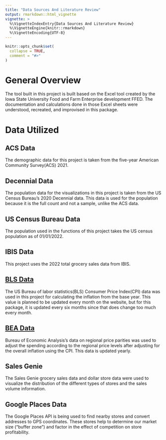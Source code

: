 ```yaml
---
title: "Data Sources And Literature Review"
output: rmarkdown::html_vignette
vignette: >
  %\VignetteIndexEntry{Data Sources And Literature Review}
  %\VignetteEngine{knitr::rmarkdown}
  %\VignetteEncoding{UTF-8}
---
```


```r
knitr::opts_chunk$set(
  collapse = TRUE,
  comment = "#>"
)
```

# General Overview

The tool built in this project is built based on the Excel tool created by the Iowa State University Food and Farm Enterprise development FFED. The documentation and calculations done in those Excel sheets were understood, recreated, and improvised in this package.

# Data Utilized

## ACS Data

The demographic data for this project is taken from the five-year American Community Survey(ACS) 2021.

## Decennial Data

The population data for the visualizations in this project is taken from the US Census Bureau's 2020 Decennial data. This data is used for the population because it is the full count and not a sample, unlike the ACS data.

## US Census Bureau Data

The population used in the functions of this project takes the US census population as of 01/01/2022.

## IBIS Data

This project uses the 2022 total grocery sales data from IBIS.

## [BLS Data](https://data.bls.gov/timeseries/CUUR0000SA0)

The US Bureau of labor statistics(BLS) Consumer Price Index(CPI) data was used in this project for calculating the inflation from the base year. This value is planned to be updated every month on the website, but for this package, it is updated every six months since that does change too much every month.

## [BEA Data](https://tinyurl.com/2wvca7vy)

Bureau of Economic Analysis's data on regional price parities was used to adjust the spending according to the regional price levels after adjusting for the overall inflation using the CPI. This data is updated yearly.

## Sales Genie

The Sales Genie grocery sales data and dollar store data were used to visualize the distribution of the different types of stores and the sales volume information.

## Google Places Data

The Google Places API is being used to find nearby stores and convert addresses to GPS coordinates. These stores help to determine our market size ("buffer zone") and factor in the effect of competition on store profitability.
